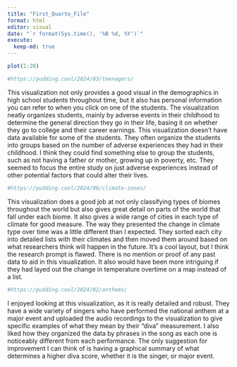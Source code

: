 ```yaml
---
title: "First_Quarto_File"
format: html
editor: visual
date: "`r format(Sys.time(), '%B %d, %Y')`"
execute:
  keep-md: true
---
```


```r
plot(1:20)
```

```r
#https://pudding.cool/2024/03/teenagers/
```

This visualization not only provides a good visual in the demographics in high school students throughout time, but it also has personal information you can refer to when you click on one of the students. The visualization neatly organizes students, mainly by adverse events in their childhood to determine the general direction they go in their life, basing it on whether they go to college and their career earnings. This visualization doesn't have data available for some of the students. They often organize the students into groups based on the number of adverse experiences they had in their childhood. I think they could find something else to group the students, such as not having a father or mother, growing up in poverty, etc. They seemed to focus the entire study on just adverse experiences instead of other potential factors that could alter their lives.

```r
#https://pudding.cool/2024/06/climate-zones/
```

This visualization does a good job at not only classifying types of biomes throughout the world but also gives great detail on parts of the world that fall under each biome. It also gives a wide range of cities in each type of climate for good measure. The way they presented the change in climate type over time was a little different than I expected. They sorted each city into detailed lists with their climates and then moved them around based on what researchers think will happen in the future. It's a cool layout, but I think the research prompt is flawed. There is no mention or proof of any past data to aid in this visualization. It also would have been more intriguing if they had layed out the change in temperature overtime on a map instead of a list.

```r
#https://pudding.cool/2024/02/anthems/
```

I enjoyed looking at this visualization, as it is really detailed and robust. They have a wide variety of singers who have performed the national anthem at a major event and uploaded the audio recordings to the visualization to give specific examples of what they mean by their "diva" measurement. I also liked how they organized the data by phrases in the song as each one is noticeably different from each performance. The only suggestion for improvement I can think of is having a graphical summary of what determines a higher diva score, whether it is the singer, or major event.
